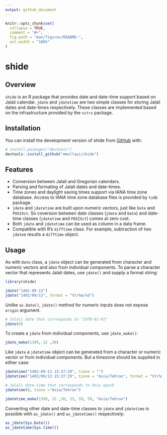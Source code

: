 ```yaml
---
output: github_document
---
```


<!-- README.md is generated from README.Rmd. Please edit that file -->

```r
knitr::opts_chunk$set(
  collapse = TRUE,
  comment = "#>",
  fig.path = "man/figures/README-",
  out.width = "100%"
)
```

# shide

<!-- badges: start -->
<!-- badges: end -->

## Overview

`shide` is an R package that provides date and date-time support based on Jalali calendar. `jdate` and `jdatetime` are two simple classes for storing Jalali dates and date-times respectively. These classes are implemented based on the infrastructure provided by the `vctrs` package.

## Installation

You can install the development version of shide from [GitHub](https://github.com/) with:

``` r
# install.packages("devtools")
devtools::install_github("mmollayi/shide")
```

## Features

- Conversion between Jalali and Gregorian calendars.
- Parsing and formating of Jalali dates and date-times.
- Time zones and daylight saving times support via IANA time zone database. Access to IANA time zone database files is provided by `tzdb` package.
- `jdate` and `jdatetime` are built upon numeric vectors, just like `Date` and `POSIXct`. So coversion between date classes (`jdate` and `Date`) and date-time classes (`jdatetime` and `POSIXct`) comes at zero cost.
- Both `jdate` and `jdatetime` can be used as column in a data frame.
- Compatible with R's `difftime` class. For example, subtraction of two `jdate`s results a `difftime` object.

## Usage

As with `Date` class, a `jdate` object can be generated from character and numeric vectors and also from individual components. To parse a character vector that represents Jalali dates, use `jdate()` and supply a format string:

```r
library(shide)

jdate("1402-09-13")
jdate("1402/09/13", format = "%Y/%m/%d")
```

Unlike `as.Date()`, `jdate()` method for numeric inputs does not expose `origin` argument.

```r
# Jalali date that corresponds to "1970-01-01"
jdate(0)
```

To create a `jdate` from individual components, use `jdate_make()`:

```r
jdate_make(1399, 12 ,30)
```

Like `jdate` a `jdatetime` object can be generated from a character or numeric vector or from individual components. But a timezone should be supplied in either case:

```r
jdatetime("1402-09-13 15:37:29", tzone = "")
jdatetime("1402/09/13 15:37:29", tzone = "Asia/Tehran", format = "%Y/%m/%d %H:%M:%S")

# Jalali date-time that corresponds to Unix epoch
jdatetime(0, tzone ="Asia/Tehran")

jdatetime_make(1399, 12 ,30, 23, 59, 59, "Asia/Tehran")
```

Converting other date and date-time classes to `jdate` and `jdatetime` is possible with `as_jdate()` and `as_jdatetime()` respectively:

```r
as_jdate(Sys.Date())
as_jdatetime(Sys.time())
```
